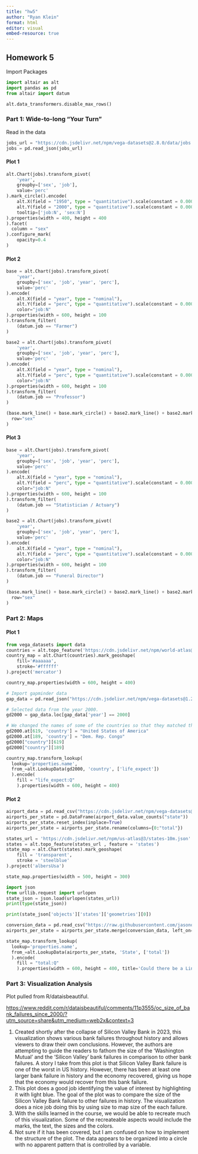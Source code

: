 ```yaml
---
title: "hw5"
author: "Ryan Klein"
format: html
editor: visual
embed-resource: true
---
```


## Homework 5

Import Packages

```python
import altair as alt
import pandas as pd
from altair import datum
```

```python
alt.data_transformers.disable_max_rows()
```

### Part 1: Wide-to-long "Your Turn"

Read in the data

```python
jobs_url = "https://cdn.jsdelivr.net/npm/vega-datasets@2.8.0/data/jobs.json"
jobs = pd.read_json(jobs_url)
```

#### Plot 1

```python
alt.Chart(jobs).transform_pivot(
    'year',
    groupby=['sex', 'job'],
    value='perc'
).mark_circle().encode(
    alt.X(field = "1950", type = "quantitative").scale(constant = 0.0001, type='symlog'),
    alt.Y(field = "2000", type = "quantitative").scale(constant = 0.0001, type='symlog'),
    tooltip=['job:N', 'sex:N']
).properties(width = 400, height = 400
).facet(
  column = "sex"
).configure_mark(
    opacity=0.4
)
```

#### Plot 2

```python
base = alt.Chart(jobs).transform_pivot(
    'year',
    groupby=['sex', 'job', 'year', 'perc'],
    value='perc'
).encode(
    alt.X(field = "year", type = "nominal"),
    alt.Y(field = "perc", type = "quantitative").scale(constant = 0.0001, type='symlog'),
    color="job:N"
).properties(width = 600, height = 100
).transform_filter(
    (datum.job == "Farmer")
)

base2 = alt.Chart(jobs).transform_pivot(
    'year',
    groupby=['sex', 'job', 'year', 'perc'],
    value='perc'
).encode(
    alt.X(field = "year", type = "nominal"),
    alt.Y(field = "perc", type = "quantitative").scale(constant = 0.0001, type='symlog'),
    color="job:N"
).properties(width = 600, height = 100
).transform_filter(
    (datum.job == "Professor")
)

(base.mark_line() + base.mark_circle() + base2.mark_line() + base2.mark_circle()).facet(
  row="sex"
)
```

#### Plot 3

```python
base = alt.Chart(jobs).transform_pivot(
    'year',
    groupby=['sex', 'job', 'year', 'perc'],
    value='perc'
).encode(
    alt.X(field = "year", type = "nominal"),
    alt.Y(field = "perc", type = "quantitative").scale(constant = 0.0001, type='symlog'),
    color="job:N"
).properties(width = 600, height = 100
).transform_filter(
    (datum.job == "Statistician / Actuary")
)

base2 = alt.Chart(jobs).transform_pivot(
    'year',
    groupby=['sex', 'job', 'year', 'perc'],
    value='perc'
).encode(
    alt.X(field = "year", type = "nominal"),
    alt.Y(field = "perc", type = "quantitative").scale(constant = 0.0001, type='symlog'),
    color="job:N"
).properties(width = 600, height = 100
).transform_filter(
    (datum.job == "Funeral Director")
)

(base.mark_line() + base.mark_circle() + base2.mark_line() + base2.mark_circle()).facet(
  row="sex"
)
```

### Part 2: Maps

#### Plot 1

```python
from vega_datasets import data
countries = alt.topo_feature('https://cdn.jsdelivr.net/npm/world-atlas@2/countries-110m.json', feature='countries')
country_map = alt.Chart(countries).mark_geoshape(
    fill='#aaaaaa',
    stroke='#ffffff'
).project('mercator')

country_map.properties(width = 600, height = 400)
```

```python
# Import gapminder data
gap_data = pd.read_json("https://cdn.jsdelivr.net/npm/vega-datasets@1.29.0/data/countries.json")

# Selected data from the year 2000.
gd2000 = gap_data.loc[gap_data['year'] == 2000] 

# We changed the names of some of the countries so that they matched the labels within the map.  There were only two countries that had mislabeled data.
gd2000.at[619, 'country'] = "United States of America"
gd2000.at[189, 'country'] = "Dem. Rep. Congo"
gd2000["country"][619]
gd2000["country"][189]
```

```python
country_map.transform_lookup(
  lookup='properties.name',
  from_=alt.LookupData(gd2000, 'country', ['life_expect'])
  ).encode(
    fill = "life_expect:Q"
    ).properties(width = 600, height = 400)
```

#### Plot 2

```python
airport_data = pd.read_csv("https://cdn.jsdelivr.net/npm/vega-datasets@v1.29.0/data/airports.csv")
airports_per_state = pd.DataFrame(airport_data.value_counts("state"))
airports_per_state.reset_index(inplace=True)
airports_per_state = airports_per_state.rename(columns={0:"total"})
```

```python
states_url = 'https://cdn.jsdelivr.net/npm/us-atlas@3/states-10m.json'
states = alt.topo_feature(states_url , feature = 'states')
state_map = alt.Chart(states).mark_geoshape(
    fill = 'transparent',
    stroke = 'steelblue'
).project('albersUsa')

state_map.properties(width = 500, height = 300)
```

```python
import json 
from urllib.request import urlopen
state_json = json.load(urlopen(states_url))
print(type(state_json))
```

```python
print(state_json['objects']['states']['geometries'][0])
```

```python
conversion_data = pd.read_csv("https://raw.githubusercontent.com/jasonong/List-of-US-States/master/states.csv")
airports_per_state = airports_per_state.merge(conversion_data, left_on='state', right_on='Abbreviation', suffixes=('_left', '_right'))
```

```python
state_map.transform_lookup(
  lookup='properties.name',
  from_=alt.LookupData(airports_per_state, 'State', ['total'])
  ).encode(
    fill = "total:Q"
    ).properties(width = 600, height = 400, title='Could there be a Link between Land Mass and Number of Airports?')
```

### Part 3: Visualization Analysis

Plot pulled from R/dataisbeautiful.

<https://www.reddit.com/r/dataisbeautiful/comments/11p3555/oc_size_of_bank_failures_since_2000/?utm_source=share&utm_medium=web2x&context=3>

1.  Created shortly after the collapse of Silicon Valley Bank in 2023, this visualization shows various bank failures throughout history and allows viewers to draw their own conclusions. However, the authors are attempting to guide the readers to fathom the size of the 'Washington Mutual' and the 'Silicon Valley' bank failures in comparison to other bank failures. A story I take from this plot is that Silicon Valley Bank failure is one of the worst in US history. However, there has been at least one larger bank failure in history and the economy recovered, giving us hope that the economy would recover from this bank failure.
2.  This plot does a good job identifying the value of interest by highlighting it with light blue. The goal of the plot was to compare the size of the Silicon Valley Bank failure to other failures in history. The visualization does a nice job doing this by using size to map size of the each failure.
3.  With the skills learned in the course, we would be able to recreate much of this visualization. Some of the recreateable aspects would include the marks, the text, the sizes and the colors.
4.  Not sure if it has been covered, but I am confused on how to implement the structure of the plot. The data appears to be organized into a circle with no apparent pattern that is controlled by a variable.
